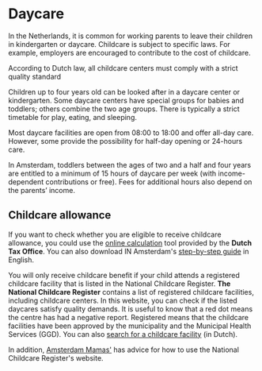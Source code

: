 # Daycare
In the Netherlands, it is common for working parents to leave their children in kindergarten or daycare. Childcare is subject to specific laws. For example, employers are encouraged to contribute to the cost of childcare.

<callout>
  According to Dutch law, all childcare centers must comply with a strict quality standard
</callout>

Children up to four years old can be looked after in a daycare center or kindergarten. Some daycare centers have special groups for babies and toddlers; others combine the two age groups. There is typically a strict timetable for play, eating, and sleeping.

Most daycare facilities are open from 08:00 to 18:00 and offer all-day care. However, some provide the possibility for half-day opening or 24-hours care. 

In Amsterdam, toddlers between the ages of two and a half and four years are entitled to a minimum of 15 hours of daycare per week (with income-dependent contributions or free). Fees for additional hours also depend on the parents’ income.

## Childcare allowance
If you want to check whether you are eligible to receive childcare allowance, you could use the [online calculation](https://www.belastingdienst.nl/rekenhulpen/toeslagen/) tool provided by the **Dutch Tax Office**. You can also download IN Amsterdam's [step-by-step guide](https://dutchreview.com/wp-content/uploads/Child-Benefits-Calculation-Tool.pdf) in English. 

You will only receive childcare benefit if your child attends a registered childcare facility that is listed in the National Childcare Register. **The National Childcare Register** contains a list of registered childcare facilities, including childcare centers. In this website, you can check if the listed daycares satisfy quality demands. It is useful to know that a red dot means the centre has had a negative report. Registered means that the childcare facilities have been approved by the municipality and the Municipal Health Services (GGD). You can also [search for a childcare facility](https://www.landelijkregisterkinderopvang.nl/pp/#/) (in Dutch). 

In addition, [Amsterdam Mamas'](http://www.amsterdam-mamas.nl/articles/using-dutch-national-childcare-register) has advice for how to use the National Childcare Register's website. 